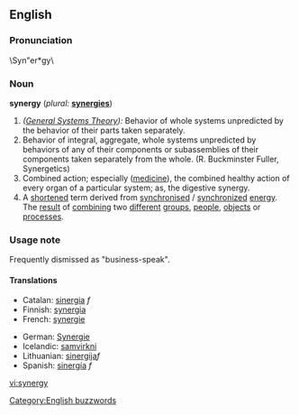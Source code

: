 ==English==

===Pronunciation===
\Syn"er*gy\

===Noun===
'''synergy'''  (''plural:'' '''[[synergies]]''')
# ''([[General Systems Theory]]):'' Behavior of whole systems unpredicted by the behavior of their parts taken separately.
# Behavior of integral, aggregate, whole systems unpredicted by behaviors of any of their components or subassemblies of their components taken separately from the whole. (R. Buckminster Fuller, Synergetics)
# Combined action; especially ([[medicine]]), the combined healthy action of every organ of a particular system; as, the digestive synergy.
# A [[short]]ened term derived from [[synchronise]]d / [[synchronize]]d [[energy]]. The [[result]] of [[combining]] two [[different]] [[group]]s, [[people]], [[object]]s or [[process]]es. 

===Usage note===
Frequently dismissed as "business-speak".

====Translations====
{{top}}
*Catalan: [[sinergia]] ''f''
*Finnish: [[synergia]]
*French: [[synergie]]
{{mid}}
*German: [[Synergie]]
*Icelandic: [[samvirkni]]
*Lithuanian: [[sinergija]]''f''
*Spanish: [[sinergía]] ''f''
{{bottom}}

[[Category:English buzzwords]]

[[vi:synergy]]